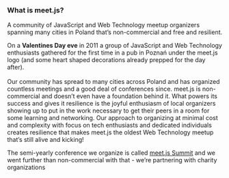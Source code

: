 <h3 className='text-2xl font-medium'>What is meet.js?</h3>

A community of JavaScript and Web Technology meetup organizers spanning many cities in Poland that’s non-commercial and free and resilient.

On a <b>Valentines Day eve</b> in 2011 a group of JavaScript and Web Technology enthusiasts gathered for the first time in a pub in Poznań under the meet.js logo (and some heart shaped decorations already prepped for the day after).<br/><br/>
Our community has spread to many cities across Poland and has organized countless meetings and a good deal of conferences since.
meet.js is non-commercial and doesn’t even have a foundation behind it. What powers its success and gives it resilience is the joyful enthusiasm of local organizers showing up to put in the work necessary to get their peers in a room for some learning and networking.
Our approach to organizing at minimal cost and complexity with focus on tech enthusiasts and dedicated individuals creates resilience that makes meet.js the oldest Web Technology meetup that’s still alive and kicking!

The semi-yearly conference we organize is called [meet.js Summit](https://summit.meetjs.pl) and we went further than non-commercial with that - we’re partnering with charity organizations

